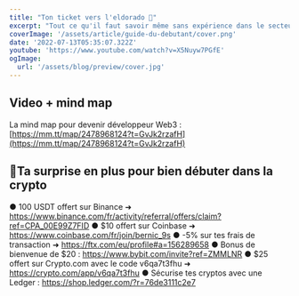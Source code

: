 ```yaml
---
title: "Ton ticket vers l'eldorado 💸"
excerpt: "Tout ce qu'il faut savoir même sans expérience dans le secteur + ta surprise."
coverImage: '/assets/article/guide-du-debutant/cover.png'
date: '2022-07-13T05:35:07.322Z'
youtube: 'https://www.youtube.com/watch?v=X5Nuyw7PGfE'
ogImage:
  url: '/assets/blog/preview/cover.jpg'
---
```

## Video + mind map

La mind map pour devenir développeur Web3 : [https://mm.tt/map/2478968124?t=GvJk2rzafH](https://mm.tt/map/2478968124?t=GvJk2rzafH)

## 🎁Ta surprise en plus pour bien débuter dans la crypto

● 100 USDT offert sur Binance ➜ https://www.binance.com/fr/activity/referral/offers/claim?ref=CPA_00E99Z7FID
● $10 offert sur Coinbase ➜ https://www.coinbase.com/fr/join/bernic_9s
● -5% sur tes frais de transaction ➜ https://ftx.com/eu/profile#a=156289658
● Bonus de bienvenue de $20 : https://www.bybit.com/invite?ref=ZMMLNR
● $25 offert sur Crypto.com avec le code v6qa7t3fhu ➜ https://crypto.com/app/v6qa7t3fhu
● Sécurise tes cryptos avec une Ledger : https://shop.ledger.com/?r=76de3111c2e7
